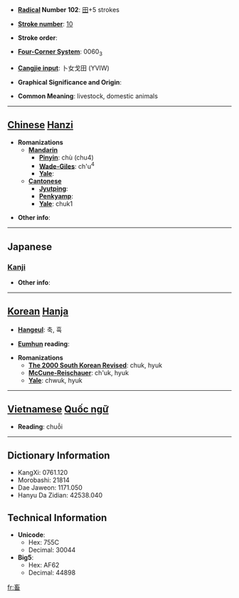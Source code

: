 * '''[[Wiktionary:Chinese radical index| Radical]] Number 102''': [[Wiktionary:Chinese radical index 田|田]]+5 strokes

* '''[[Wiktionary:Chinese total strokes index|Stroke number]]''': [[Wiktionary:Chinese total strokes index 10|10]]

* '''Stroke order''': 

* '''[[Wiktionary:Chinese four corner index|Four-Corner System]]''': 0060<sub>3</sub>

* '''[[Wiktionary:Chinese Cangjie index|Cangjie input]]''': 卜女戈田 (YVIW)

* '''Graphical Significance and Origin''': 

* '''Common Meaning''': livestock, domestic animals

----

== [[Chinese]] [[Hanzi]] ==

* '''Romanizations'''
** '''[[Mandarin]]'''
*** '''[[Pinyin]]''': chù (chu4)
*** '''[[Wade-Giles]]''': ch'u<sup>4</sup>
*** '''[[Yale]]''': 
** '''[[Cantonese]]'''
*** '''[[Jyutping]]''':
*** '''[[Penkyamp]]''': 
*** '''[[Yale]]''': chuk1

* '''Other info''': 

----

==Japanese==
===[[Kanji]]===
{{kanji|on readings=[[ちく]] (chiku), [[きく]] (kiku), [[きゅう]] (kyū)|kun readings=[[たくわえる]] (takuwaeru), [[やしなう]] (yashinau), [[かう]] (kau)}}

* '''Other info''':  

----

== [[Korean]] [[Hanja]] ==

* '''[[Hangeul]]''': 축, 휵

* '''[[Eumhun]] reading''': 

* '''Romanizations'''
** '''[[The 2000 South Korean Revised Romanization|The 2000 South Korean Revised]]''': chuk, hyuk
** '''[[McCune-Reischauer]]''': ch'uk, hyuk
** '''[[Yale]]''': chwuk, hyuk


----

== [[Vietnamese]] [[Quốc ngữ]] ==

* '''Reading''': chuỗi

----

== Dictionary Information ==

* KangXi: 0761.120
* Morobashi: 21814
* Dae Jaweon: 1171.050
* Hanyu Da Zidian: 42538.040

== Technical Information ==

* '''Unicode''':
** Hex: 755C
** Decimal: 30044
* '''Big5''':
** Hex: AF62
** Decimal: 44898

[[fr:畜]]